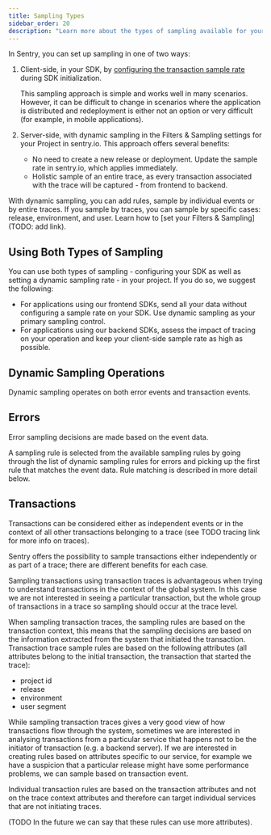 ```yaml
---
title: Sampling Types
sidebar_order: 20
description: "Learn more about the types of sampling available for your project."
---
```


In Sentry, you can set up sampling in one of two ways:

1. Client-side, in your SDK, by [configuring the transaction sample rate](/platform-redirect/?next=/configuration/sampling/#configuring-the-transaction-sample-rate) during SDK initialization.

    This sampling approach is simple and works well in many scenarios. However, it can be difficult to change in scenarios where the application is distributed and redeployment is either not an option or very difficult (for example, in mobile applications).

2. Server-side, with dynamic sampling in the Filters & Sampling settings for your Project in sentry.io. This approach offers several benefits:

    - No need to create a new release or deployment. Update the sample rate in sentry.io, which applies immediately.
    - Holistic sample of an entire trace, as every transaction associated with the trace will be captured - from frontend to backend.

With dynamic sampling, you can add rules, sample by individual events or by entire traces. If you sample by traces, you can sample by specific cases: release, environment, and user. Learn how to [set your Filters & Sampling](TODO: add link).

## Using Both Types of Sampling

You can use both types of sampling - configuring your SDK as well as setting a dynamic sampling rate - in your project. If you do so, we suggest the following:

- For applications using our frontend SDKs, send all your data without configuring a sample rate on your SDK. Use dynamic sampling as your primary sampling control.
- For applications using our backend SDKs, assess the impact of tracing on your operation and keep your client-side sample rate as high as possible.

## Dynamic Sampling Operations

Dynamic sampling operates on both error events and transaction events.

## Errors

Error sampling decisions are made based on the event data.

A sampling rule is selected from the available sampling rules by going through the list of dynamic sampling rules for errors and picking up the first rule that matches the event data. Rule matching is described in more detail below.

## Transactions

Transactions can be considered either as independent events or in the context of all other transactions belonging to a trace (see TODO tracing link for more info on traces).

Sentry offers the possibility to sample transactions either independently or as part of a trace; there are different benefits for each case.

Sampling transactions using transaction traces is advantageous when trying to understand transactions in the context of the global system. In this case we are not interested in seeing a particular transaction, but the whole group of transactions in a trace so sampling should occur at the trace level.

When sampling transaction traces, the sampling rules are based on the transaction context, this means that the sampling decisions are based on the information extracted from the system that initiated the transaction.
Transaction trace sample rules are based on the following attributes (all attributes belong to the initial
transaction, the transaction that started the trace):

* project id
* release
* environment
* user segment

While sampling transaction traces gives a very good view of how transactions flow through the system, sometimes we are
interested in analysing transactions from a particular service that happens not to be the initiator of transaction
(e.g. a backend server). If we are interested in creating rules based on attributes specific to our service, for
example we have a suspicion that a particular release might have some performance problems, we can sample based on
transaction event.

Individual transaction rules are based on the transaction attributes and not on the trace context attributes and
therefore can target individual services that are not initiating traces.

(TODO In the future we can say that these rules can use more attributes).
